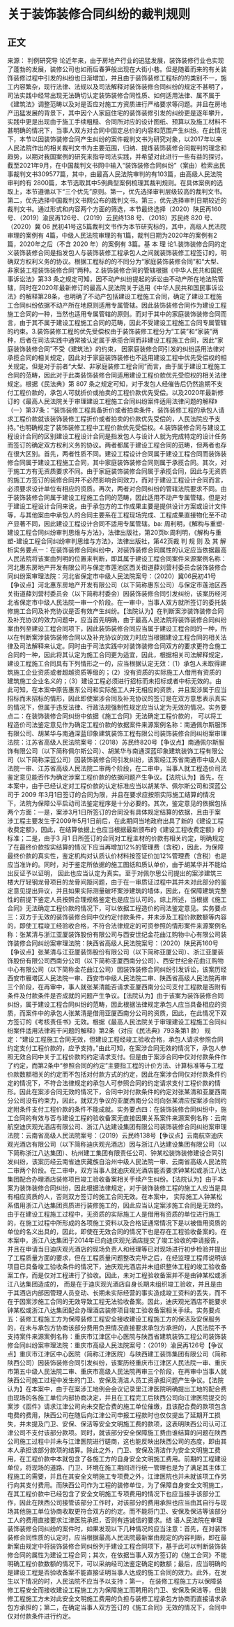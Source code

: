 # 关于装饰装修合同纠纷的裁判规则
## 正文
来源： 判例研究导  论近年来，由于房地产行业的迅猛发展，装饰装修行业也实现了蓬勃的发展，装修公司也如雨后春笋般出现在大街小巷。但是随着而来的有关装饰装修过程中引发的纠纷也日渐增加，并且由于装饰装修工程标的的类别不一，施工内容繁杂，现行法律、法规以及司法解释对装饰装修合同纠纷的规定不甚明了，司法实践中经常出现无法确切认定装饰装修合同性质、如何适用法律、属不属于《建筑法》调整范畴以及对是否应对施工方资质进行严格要求等问题。并且在房地产迅猛发展的背景下，其中因个人家庭住宅的装饰装修引发的纠纷更是逐年攀升，实践中更是出现由于施工手续粗糙、合同所对应的设计图纸、预算以及施工材料不甚明确的情况下，当事人双方对合同中固定总价的内容和范围产生纠纷。在此情况下，本节以因装饰装修合同产生纠纷的案件裁判文书为研究对象，以2017年以来人民法院作出的相关裁判文书为主要范围，归纳、提炼装饰装修合同裁判的理念和趋势，以期对我国案例的研究来指导司法实践，并希望对此进行一些有益的探讨。截至2021年9月，在中国裁判文书网中输入“装饰装修合同纠纷”（案由）检索出民事裁判文书309577篇，其中，由最高人民法院审判的有103篇，由高级人民法院审判的有 2800篇，本节选取其中5例典型案例梳理其裁判规则。在具体案例的选取上，本节遵循以下“三个优先”原则。第一，优先选择审判层级较高的裁判文书。第二，优先选择中国裁判文书网公布的裁判文书。第三，优先选择审判日期较近的裁判文书。通过形式和内容两个方面的筛选，本节最终选择（2020）陕民再160号、（2019）渝民再126号、（2019）云民终138 号、（2018）苏民终 820 号、（2020）冀 06 民初41号这5篇裁判文书作为本节研究标的，其中，高级人民法院审理的案例有 4篇，中级人民法院审理的有1篇，裁判日期为2020年的案例有2篇，2020年之后（不含 2020 年）的案例有 3篇。基 本 理 论1.装饰装修合同的定义装饰装修合同是指发包人与装饰装修工程承包人之间就装饰装修工程签订的，明确双方权利义务的协议。根据工程标的的不同分为“家庭装饰装修合同”和“大型、非家装工程装饰装修合同”两种。2.装饰装修合同的管辖根据《中华人民共和国民事诉讼法》第33 条之规定可知，因不动产纠纷提起的诉讼由不动产所在地法院管辖，同时在2020年最新修订的最高人民法院关于适用《中华人民共和国民事诉讼法》的解释第28条，也明确了不动产包括建设工程施工合同，确定了建设工程施工合同纠纷依据不动产所在地原则适用专属管辖。因此装饰装修合同作为建设工程施工合同的一种，当然也适用专属管辖的原则。而对于其中的家庭装饰装修合同而言，由于其不属于建设工程施工合同的范畴，因此不受建设工程施工合同专属管辖的约束。3.装饰装修工程的优先受偿权由于装饰装修工程分为“工装”和“家装”两种，后者在司法实践中通常被认定属于承揽合同而非建设工程施工合同，因此“家庭装饰装修合同”不受《建筑法》的约束， 因家庭装修合同引发的纠纷适用法律对承揽合同的相关规定，因此对于家庭装饰装修也不适用建设工程中优先受偿权的相关规定。但是对于前者“大型、非家庭装修工程合同”而言，由于属于建设工程施工合同的范畴，因此对于此类装饰装修合同适用建设工程价款优先受偿权的相关法律规定。根据《民法典》第 807 条之规定可知，对于发包人经催告后仍然逾期不支付工程价款的，承包人可就折价或拍卖的工程价款优先受偿。以及2020年最新修订的《最高人民法院关于审理建设工程施工合同纠纷案件适用法律问题的解释》（一）第37条：“装饰装修工程具备折价或者拍卖条件，装饰装修工程的承包人请求工程价款就该装饰装修工程折价或者拍卖的价款优先受偿的，人民法院应予支持。”也明确规定了装饰装修工程中工程价款优先受偿权。4.装饰装修合同与建设工程设计合同的区别建设工程设计合同是指发包人与设计人就为完成特定的设计任务而签订的确定双方权利义务的协议。两者都属于建设工程合同的范畴，但两者也存在很大区别。首先，两者性质不同。建设工程设计合同属于建设工程合同而装饰装修合同属于建设工程施工合同，其中家庭装饰装修合同则属于承揽合同。其次，对于施工方有无资质要求不同。由于家庭装饰装修合同属于承揽合同，因此与无资质的施工方签订的装修合同并不必然影响合同效力，而对于建设工程设计合同而言，必须要求设计单位有相应的资质。再次，两者对合同纠纷的管辖法院要求不同。由于装饰装修合同属于建设工程施工合同的范畴，因此适用不动产专属管辖。但是对于建设工程设计合同来说，由于承包方的工作成果主要是提供设计方案或设计文件等，与其他案由中承包人的合同主要系在工程现场完成、工程成果直接物化至不动产显著不同，因此建设工程设计合同不适用专属管辖。ba: 周利明，《解构与重塑-建设工程合同纠纷审判思维与方法》，法律出版社，第20页b:周利明，《解构与重塑-建设工程合同纠纷审判思维与方法》，法律出版社，第42页裁 判 规 则 及 其 解 析实务要点一：在装饰装修合同纠纷中，对装饰装修合同属性的认定应当依据最高人民法院将该案由列明的位置来判断，即其属于建设工程合同案件来源案例名称：河北惠东房地产开发有限公司与保定市莲池区西关街道薛刘营村委员会装饰装修合同纠纷案审理法院：河北省保定市中级人民法院案号：（2020）冀06民初41号【争议点】河北惠东房地产开发有限公司（以下简称惠东公司）与保定市莲池区西关街道薛刘营村委员会（以下简称村委会）因装饰装修合同引发纠纷，该案历经河北省保定市中级人民法院一审一个阶段。在一审中，当事人双方就所签订的委托装修施工合同及补充协议是否有效产生纠纷。【法院认为】在判断案涉装饰装修合同及补充协议的效力问题中，应当首先明确，由于最高人民法院将装饰装修合同纠纷案由列至建设工程合同项下，因此装饰装修合同应当属于建设工程合同的一种，所以在判断案涉装饰装修合同以及补充协议的效力时应当根据建设工程合同的相关法律及司法解释来认定。同时由于司法实践中对装饰装修合同双方的要求更符合施工合同的一种，因此将其认定为施工合同更为适宜，因此，根据相关司法解释规定，建设工程施工合同具有下列情形之一的，应当根据认定无效：（1）承包人未取得建筑施工企业资质或者超越资质等级的；（2）没有资质的实际施工人借用有资质的建筑施工企业名义的；（3）建设工程必须进行招标而未招标或者中标无效的。由此可知，在本案中原告惠东公司和实际施工人并无相应的资质，并且案涉属于应当招标而未招标的情形，因此即使案涉合同及补充协议的签订是在双方意思表示真实的情况下，但属于违反法律、行政法规强制性规定应当认定为无效的情况。实务要点二：在装饰装修合同纠纷中依据《施工合同》无法确定工程价款的， 可以将工程造价司法鉴定意见作为确定工程价款的依据案件来源案例名称：南通佩尔斯服饰有限公司、胡某华与南通深蓝印象建筑装饰工程有限公司装饰装修合同纠纷案审理法院：江苏省高级人民法院案号：（2018）苏民终820号【争议点】南通佩尔斯服饰有限公司（以下简称佩尔斯公司）、胡某华与南通深蓝印象建筑装饰工程有限公司（以下简称深蓝公司）因装饰装修合同引发纠纷，该案经江苏省南通市中级人民法院一审、江苏省高级人民法院二审两个阶段，在二审中，当事人就工程造价司法鉴定意见能否作为确定涉案工程价款的依据问题产生争议。【法院认为】首先，在本案中，由于已经认定对工程价款的认定标准应当以胡某华、佩尔斯公司和深蓝公司于 2009 年3月1日签订的合同为限，并且在要求应按照实际施工结算的情况下，法院为保障公平启动司法鉴定程序是十分必要的。其次，鉴定意见的依据包括两个方面：一是，案涉3月1日所签订的合同没有具体规定结算的依据，且由于案涉工程主要发生于2009年5月1日前后，在此期间当地政府出具了新的《建设工程收费定额》，因此，在结算依据上也应当根据最新颁布的《建设工程收费定额》的标准；二是，由于3 月1 日所签订的合同对工程主材的价款有相关约定，明确规定了在最终价款按实结算的情况下应当再增加12%的管理费（含税），因此，为保障最终价款的真实性，鉴定机构对认质认价材料按签证价加12%管理费（含税）也是应当准许的。同时，对于鉴定所依据的施工图纸和质认单价，由于胡某华并不能给出反证予以证明， 因此也应当认定为真实。至于对佩尔思公司提出的案涉建筑三楼大厅轻钢龙骨项目的龙骨间距问题，由于在一审质证过程中其并未对此部分的鉴定意见提出异议，并且如果实际测量破坏案涉建筑的墙体，因此，在保障建筑完整性的前提下鉴定人员按照合理规格鉴定也是应当认可的。综上所述，当根据《施工合同》无法确定工程价款的情况下，可以依据工程造价的司法鉴定意见。实务要点三：双方于无效的装饰装修合同中仅约定付款条件，并未涉及工程价款数额等内容的，即使工程竣工经验收合格，不符合法律规定的可资参照的情形案件来源案例名称：张某清与浙江亚厦装饰股份有限公司与西安世纪金花曲江购物中心有限公司装饰装修合同纠纷案审理法院：陕西省高级人民法院案号：（2020）陕民再160号【争议点】张某清与江亚厦装饰股份有限公司（以下简称亚厦公司）、浙江亚厦装饰股份有限公司西南分公司（以下简称亚厦西南分公司）、西安世纪金花曲江购物中心有限公司（以下简称金花曲江公司）因装饰装修合同纠纷引发诉讼，该案历经西安市雁塔区人民法院一审、西安市中级人民法院二审、陕西省高级人民法院再审三个阶段，在再审中，事人就张某清能否请求亚厦西南分公司支付工程款是否附有条件及付款条件是否成就的问题产生争议。【法院认为】由于该案为装饰装修合同纠纷，属于建设工程合同纠纷的范畴，因此根据法律规定承包人应当具备相应的资质，而案件中的承包人张某清是借用亚厦西南分公司的资质，因此，在此情况下双方签订的《考核责任书》无效。根据《最高人民法院关于审理建设工程施工合同纠纷案件适用法律若干问题的解释》第2条（对应《民法典》793条第1 款） 规定：“建设工程施工合同无效，但建设工程经竣工验收合格，承包人请求参照合同约定支付工程价款的，应予支持。”由此可知，在案涉合同无效的情况下，承包人参照无效合同中关于工程价款的约定请求支付。但是由于案涉合同中仅对付款条件作了约定，而第2条中“参照合同的约定”主要指工程的计价方法、计算标准等与工程价款数额相关的约定而不包括对付款方式的约定，因此在案涉合同仅对付款条件约定的情况下，不符合法律规定的承包人可参照合同的约定请求支付工程价款的情形。因此在案涉合同无效的情况下，合同中对付款条件的约定对张某清和亚厦西南分公司没有约束力，因此，就双方争议的亚厦西南分公司向张某清应按案涉合同约定附条件支付工程价款的条件不能成就。实务要点四：在装饰装修合同纠纷中，施工合同的有效与否与建设工程的验收备案无直接因果关系案件来源案例名称：云南航空迪庆观光酒店有限公司、浙江八达建设集团有限公司装饰装修合同纠纷案审理法院：云南省高级人民法院案号：（2019）云民终138号【争议点】云南航空迪庆观光酒店有限公司（以下简称迪庆观光酒店）因与浙江八达建设集团有限公司（以下简称浙江八达集团）、杭州建工集团有限责任公司、钟某松装饰装修建设合同引发纠纷，该案历经云南省迪庆藏族自治州中级人民法院一审、云南省高级人民法院二审两个阶段。在二审中，双方当事人就迪庆观光酒店能否要求钟某松或浙江八达集团配合办理酒店装修项目竣工验收备案相关手续产生纠纷。【法院认为】由于本案为装饰装修合同纠纷，因此根据法律规定，对于装饰装修工程的施工人应当是具有相应资质的人，否则双方签订的施工合同无效。在本案中， 实际施工人钟某松系借用浙江八达集团资质进行装修施工的，因此应当认定案涉施工合同是无效的。由于在建设工程施工过程中，无资质的实际施工人是借用有资质的单位进行施工的，在施工过程中所形成的各项施工资料以及合格证通常情况下是以被借用资质的单位的名义出具的，因此，即使在无效合同的情况下也是存在工程验收备案的。在本案中，浙江八达集团于2014年已向迪庆观光酒店提交了竣工验收的申请报告，并且在申请当日迪庆观光酒店的现场负责人和经理等已对现场进行初步检验并提出了工程质量方面的要求，但在工程质量问题整改完毕之后，在经监理工程师说明该项目已具备竣工验收条件的情况下，迪庆观光酒店并未组织整体工程的竣工验收备案工作，而是仅对工程进行了验收。因此，未对工程验收备案并不是由钟某松或浙江八达集团造成的， 而是在于迪庆观光酒店自身长期未组织竣工验收，并且是由于其酒店内部因管理人员变动、长期未实际经营的事实造成竣工资料的丢失，而不在于因案涉施工合同的无效导致工程无法验收备案。因此，迪庆观光酒店不能要求钟某松或浙江八达集团配合办理酒店装修项目竣工验收备案相关手续。实务要点五：装修工程施工方为保障装修工程安全接收建设工程施工方的保洁及安保服务的，在未与承包方协商该部分费用负担情况直接要求承包方承担的，人民法院不予支持案件来源案例名称：重庆市江津区中心医院与陕西省建筑装饰工程公司装饰装修合同纠纷案审理法院：重庆市高级人民法院案号：（2019）渝民再126号【争议点】重庆市江津区中心医院（简称江津医院）与陕西建工装饰集团有限公司（简称陕西公司）因装饰装修合同引发纠纷，该案历经重庆市江津区人民法院一审、重庆市第五中级人民法院二审、重庆市高级人民法院再审三个阶段，在再审中当事人就陕西公司施工过程中发生的门卫、安保及清洁人员工资承担问题产生争议。【法院认为】在本案中，由于在案涉工地例会会议记录里江津医院明确提出工地的配合费由现场的各施工单位内部协商决定，并且在工程完工后陕西公司向江津医院提交的案涉《函件》请求江津公司向未交配合费的施工单位催缴，且该配合费的款项包含电费的费用，陕西公司在随后向江津公司申报工程款时也仅仅提出了延期开工损失，并未提及门卫、安保、保洁等安全文明施工费的款项，这表明陕西公司认可江津公司不支付该部分款项。同时，就该部分安全保障施工费由谁结算的问题在陕西公司施工过程中并未与江津医院进行磋商，这也能反映出陕西公司的态度，即由其本人承担该部分款项的结算。除此之外，门卫、安保及清洁作为安全文明施工费用，在工程价款中本就包含了各施工方的自身安全文明施工费用。前期的工程建设单位，将现场的道路、门卫、环境在施工期间进行统一管理也是为了满足其主体工程施工的需要，并且在其安全文明施工专项费之外，江津医院也并未就该项工作另行向其支付费用。而陕西公司作为工程的装修单位，为了保障自身安全文明施工，在其工程价款中已经包含了安全文明施工专项费用的情况下也应当接手该部分工作，因此在陕西公司接管该部分工作时，对该部分的费用承担也应当由其自行与现场其他施工单位协商收取更符合双方的约定。而不能将门卫、安保及保洁等该部分工人的费用直接要求江津医院承担，否则有违诚信的要求。结  语人民法院在审理装饰装修合同纠纷的案件时，如果发现以下几种情况的应当注意：首先，在对装饰装修合同性质的认定时，应当根据最高人民法院最新案由规定的内容判断，即在最新案由规定中将装饰装修合同纠纷列于建设工程合同项下，基于此可以判断装饰装修合同的属性为建设工程合同；其次，在依据当事人双方签订的《施工合同》不能明确工程价款数额的情况下，可以采纳经司法鉴定确定的数额；最后，应当明确的是建设工程是否验收备案不能直接证明当事人达成的施工合同的效力。此外，在发生以下情况的时，人民法院不应当予以支持：第一， 在装修工程施工方以保障装修工程安全而接收建设工程施工方为保障施工而聘用的门卫、安保及保洁等，但装修工程施工方未对此安全文明施工费用的负担与装修工程承包方协商而直接请求承包方承担的；第二，在确定当事人双方签订的《施工合同》无效的情况下，合同中仅对付款条件进行约定。
